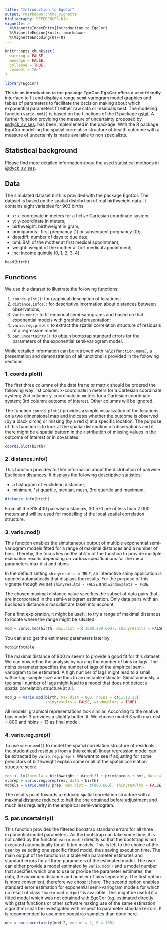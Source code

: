 ---
title: "Introduction to EgoCor"
output: rmarkdown::html_vignette
bibliography: REFERENCES.bib
vignette: >
  %\VignetteIndexEntry{Introduction to EgoCor}
  %\VignetteEngine{knitr::rmarkdown}
  %\VignetteEncoding{UTF-8}
---

```{r, include = FALSE}
knitr::opts_chunk$set(
  warning = FALSE,
  message = FALSE,
  collapse = TRUE,
  comment = "#>"
)
```

```{r setup}
library(EgoCor)
```

This is an introduction to the package EgoCor. EgoCor offers a user friendly interface to fit and display a range semi-variogram model graphics and tables of parameters to facilitate the decision making about which exponential parameters fit either raw data or residuals best. The modeling function `vario.mod()` is based on the functions of the R package [gstat](https://CRAN.R-project.org/package=gstat). A further function providing the measure of uncertainty proposed by [@dyck_sv_ses](https://arxiv.org/abs/2202.05752). has been implemented in the package.
With the R package EgoCor modelling the spatial correlation structure of health outcome with a measure of uncertainly is made available to non specialists.

## Statistical background

Please find more detailed information about the used statistical methods in [@dyck_sv_ses](https://arxiv.org/abs/2202.05752).

## Data

The simulated dataset birth is provided with the package EgoCor. The dataset is based on the spatial distribution of real birthweight data. It contains eight variables for 903 births:

* x: x-coordinate in meters for a fictive Cartesian coordinate system; 
* y: y-coordinate in meters;
* birthweight: birthweight in gram;
* primiparous : first pregnancy (1) or subsequent pregnancy (0);
* datediff: number of days to due date;
* bmi: BMI of the mother at first medical appointment;
* weight: weight of the mother at first medical appointment; 
* inc: income quintile (0, 1, 2, 3, 4).

```{r}
head(birth)
```


## Functions

We use this dataset to illustrate the following functions:

1. `coords.plot()`: for graphical description of locations;
2. `distance.info()`: for descriptive information about distances between observations;
3. `vario.mod()`: to fit empirical semi-variograms and based on that exponential models with graphical presentation;
4. `vario.reg.prep()`: to extract the spatial correlation structure of residuals of a regression model;
5. `par.uncertainty()`: to obtain bootstrap standard errors for the parameters of the exponential semi-variogram model.

While detailed information can be retrieved with `help(function.name)`, a presentation and demonstration of all functions is provided in the following sections.


### 1. coords.plot()

The first three columns of the data frame or matrix should be ordered the following way:
1st column: x-coordinate in meters for a Cartesian coordinate system; 2nd column: y-coordinate in meters for a Cartesian coordinate system; 3rd column: outcome of interest. Other columns will be ignored.

The function `coords.plot()` provides a simple visualization of the locations on a two dimensional map and indicates whether the outcome is observed (by a black circle) or missing (by a red x) at a specific location.
The purpose of this function is to look at the spatial distribution of observations and if there might be a spatial pattern in the distribution of missing values in the outcome of interest or in covariates.

```{r fig1, fig.height = 4.5, fig.width = 6, fig.align = "center"}
coords.plot(birth)
```

### 2. distance.info()

This function provides further information about the distribution of pairwise Euclidean distances. It displays the following descriptive statistics:

* a histogram of Euclidean distances;
* minimum, 1st quartile, median, mean, 3rd quartile and maximum.

```{r fig2, fig.height = 4.5, fig.width = 6, fig.align = "center"}
distance.info(birth)

```
From all the 815 409 pairwise distances, 30 570 are of less than 2 000 meters and will be used for modelling of the local spatial correlation structure.

### 3. vario.mod()

This function enables the simultaneous output of multiple exponential semi-variogram models fitted for a range of maximal distances and a number of bins. Thereby, the focus lies on the ability of the function to provide multiple estimation results depending on various specifications for the meta parameters max.dist and nbins.

In the default setting `shinyresults = TRUE`, an interactive shiny application is opened automatically that displays the results. For the purpose of this vignette though we set `shinyresults = FALSE` and `windowplots = TRUE`.

The chosen maximal distance value specifies the subset of data pairs that are incorporated in the semi-variogram estimation. Only data pairs with an Euclidean distance ≤ max.dist are taken into account.

For a first exploration, it might be useful to try a range of maximal distances to locate where the range might be situated:

```{r fig3, fig.height = 4.5, fig.width = 6, fig.align = "center"}
mod = vario.mod(birth, max.dist = c(1000,800,600), shinyresults = FALSE, windowplots = TRUE)
```
You can also get the estimated parameters later by
```{r}
mod$infotable
```
The maximal distance of 800 m seems to provide a good fit for this dataset. We can now refine the analysis by varying the number of bins or lags.
The nbins parameter specifies the number of lags of the empirical semi-variogram to be estimated. A high number of lags might lead to a small within-lag-sample-size and thus to an unstable estimate. Simultaneously, a too small number of lags might lead to a model that does not detect a spatial correlation structure at all.

```{r fig4, fig.height = 4.5, fig.width = 6, fig.align = "center"}
mod_2 = vario.mod(birth, max.dist = 800, nbins = c(11,12,13), 
                  shinyresults = FALSE, windowplots = TRUE)
```
All models' graphical representations look similar. According to the relative bias model 3 provides a slightly better fit. We choose model 3 with max.dist = 800 and nbins = 13 as final model.


### 4. vario.reg.prep()

To use `vario.mod()` to model the spatial correlation structure of residuals, the studentized residuals from a (hierachical) linear regression model can be extracted by `vario.reg.prep()`.
We want to see if adjusting for some predictors of birthweight explain some or all of the spatial correlation structure seen:

```{r fig5, fig.height = 4.5, fig.width = 6, fig.align = "center"}
res <- lm(formula = birthweight ~ datediff + primiparous + bmi, data = birth)
v.prep = vario.reg.prep(res, data = birth)
models = vario.mod(v.prep, max.dist = c(800,600), shinyresults = FALSE, windowplots = TRUE)
```

The results point towards a reduced spatial correlation structure with a maximal distance reduced to half the one obtained before adjustment and much less regularity in the empirical semi-variogram.

### 5. par.uncertainty()

This function provides the filtered bootstrap standard errors for all three exponential model parameters. As the bootstrap can take some time, it is not called by the function `vario.mod()` directly so that the bootstrap is not executed automatically for all fitted models. This is left to the choice of the user by selecting one specific fitted model, thus saving execution time.
The main output of the function is a table with parameter estimates and standard errors for all three parameters of the estimated model.
The user can either provide a model estimated by `vario.mod()` and a model number that specifies which one to use or provide the parameter estimates, the data, the maximum distance and number of bins seperately. 
The first option is more convenient, therefore we chose it here. The second option enables standard error estimation for exponential semi-variogram models for which no result of class `"vario.mod.output"` is available. This might be useful if a fitted model which was not obtained with EgoCor (eg. estimated directly with gstat functions or other software making use of the same estimation algorithm) shall be investigated with respect to parameter standard errors.
It is recommended to use more bootstrap samples than done here.

```{r, warning = FALSE}
unc = par.uncertainty(mod_2, mod.nr = 2, B = 100)
```
